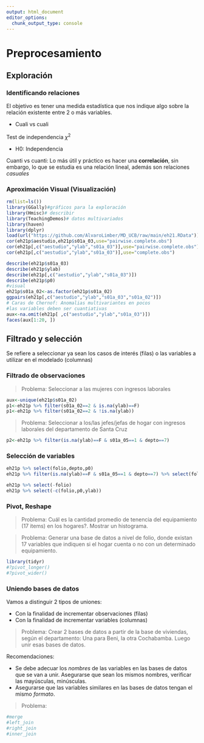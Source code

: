 ---
output: html_document
editor_options: 
  chunk_output_type: console
---
# Preprocesamiento

## Exploración

### Identificando relaciones

El objetivo es tener una medida estadística que nos indique algo sobre la relación existente entre 2 o más variables.

  - Cuali vs cuali

Test de independencia $\chi^2$

  - H0: Independencia

Cuanti vs cuanti: Lo más útil y práctico es hacer una **correlación**, sin embargo, lo que se estudia es una relación lineal, además son relaciones *casuales*

### Aproximación Visual (Visualización)

```{r}
rm(list=ls())
library(GGally)#gráficos para la exploración
library(Hmisc)# describir 
library(TeachingDemos)# datos multivariados
library(haven)
library(dplyr)
load(url("https://github.com/AlvaroLimber/MD_UCB/raw/main/eh21.RData"))
cor(eh21p$aestudio,eh21p$s01a_03,use="pairwise.complete.obs")
cor(eh21p[,c("aestudio","ylab","s01a_03")],use="pairwise.complete.obs")
cor(eh21p[,c("aestudio","ylab","s01a_03")],use="complete.obs")

describe(eh21p$s01a_03)
describe(eh21p$ylab)
describe(eh21p[,c("aestudio","ylab","s01a_03")])
describe(eh21p$p0)
#visual
eh21p$s01a_02<-as.factor(eh21p$s01a_02)
ggpairs(eh21p[,c("aestudio","ylab","s01a_03","s01a_02")])
# Caras de Chernof: Anomalias multivariantes en pocos
#las variables deben ser cuantiativas
aux<-na.omit(eh21p[ ,c("aestudio","ylab","s01a_03")])
faces(aux[1:20, ])

```

## Filtrado y selección

Se refiere a seleccionar ya sean los casos de interés (filas) o las variables a utilizar en el modelado (columnas)

### Filtrado de observaciones

> Problema: Seleccionar a las mujeres con ingresos laborales

```{r}
aux<-unique(eh21p$s01a_02)
p1<-eh21p %>% filter(s01a_02==2 & is.na(ylab)==F)
p1<-eh21p %>% filter(s01a_02==2 & !is.na(ylab))
```

> Problema: Seleccionar a los/las jefes/jefas de hogar con ingresos laborales del departamento de Santa Cruz

```{r}
p2<-eh21p %>% filter(is.na(ylab)==F & s01a_05==1 & depto==7)
```

### Selección de variables

```{r}
eh21p %>% select(folio,depto,p0)
eh21p %>% filter(is.na(ylab)==F & s01a_05==1 & depto==7) %>% select(folio,depto,p0)

eh21p %>% select(-folio)
eh21p %>% select(-c(folio,p0,ylab))
```

### Pivot, Reshape

> Problema: Cuál es la cantidad promedio de tenencia del equipamiento (17 items) en los hogares?. Mostrar un histograma.

> Problema: Generar una base de datos a nivel de folio, donde existan 17 variables que indiquen si el hogar cuenta o no con un determinado equipamiento.

```{r}
library(tidyr)
#?pivot_longer()
#?pivot_wider()
```

### Uniendo bases de datos

Vamos a distinguir 2 tipos de uniones:

  * Con la finalidad de incrementar observaciones (filas)
  * Con la finalidad de incrementar variables (columnas)

> Problema: Crear 2 bases de datos a partir de la base de viviendas, según el departamento: Una para Beni, la otra Cochabamba. Luego unir esas bases de datos.

Recomendaciones:

  * Se debe adecuar los *nombres* de las variables en las bases de datos que se van a unir. Asegurarse que sean los mismos nombres, verificar las mayúsculas, minúsculas.
  * Asegurarse que las variables similares en las bases de datos tengan el mismo *formato*.

> Problema: 

```{r}
#merge
#left_join
#right_join
#inner_join
```

